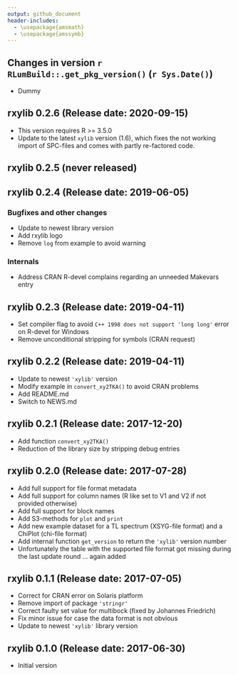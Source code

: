 ```yaml
---
output: github_document
header-includes:
  - \usepackage{amsmath}
  - \usepackage{amssymb}
---
```

<!-- NEWS.md was auto-generated by NEWS.Rmd. Please DO NOT edit by hand!-->


## Changes in version `r RLumBuild::.get_pkg_version()` (`r Sys.Date()`)

* Dummy

## rxylib 0.2.6 (Release date: 2020-09-15)

* This version requires R >= 3.5.0
* Update to the latest `xylib` version (1.6), which fixes the not working import of 
SPC-files and comes with partly re-factored code.

## rxylib 0.2.5 (never released)

## rxylib 0.2.4 (Release date: 2019-06-05)

### Bugfixes and other changes

* Update to newest library version
* Add rxylib logo
* Remove `log` from example to avoid warning

### Internals 

* Address CRAN R-devel complains regarding an unneeded Makevars entry

## rxylib 0.2.3 (Release date: 2019-04-11)

* Set compiler flag to avoid `C++ 1998 does not support 'long long'` error on R-devel for Windows
* Remove unconditional stripping for symbols (CRAN request)

## rxylib 0.2.2 (Release date: 2019-04-11)

* Update to newest `'xylib'` version
* Modify example in `convert_xy2TKA()` to avoid CRAN problems
* Add README.md
* Switch to NEWS.md

## rxylib 0.2.1 (Release date: 2017-12-20)


* Add function `convert_xy2TKA()`
* Reduction of the library size by stripping debug entries

## rxylib 0.2.0 (Release date: 2017-07-28)

* Add full support for file format metadata
* Add full support for column names (R like set to V1 and V2 if not provided otherwise)
* Add full support for block names
* Add S3-methods for `plot` and `print`
* Add new example dataset for a TL spectrum (XSYG-file format) and a ChiPlot (chi-file format)
* Add internal function `get_version` to return the `'xylib'` version number
* Unfortunately the table with the supported file format got missing during the last update
round ... again added

## rxylib 0.1.1 (Release date: 2017-07-05)

* Correct for CRAN error on Solaris platform
* Remove import of package `'stringr'`
* Correct faulty set value for multibock (fixed by Johannes Friedrich)
* Fix minor issue for case the data format is not obvious
* Update to newest `'xylib'` library version

## rxylib 0.1.0 (Release date: 2017-06-30)

* Initial version
